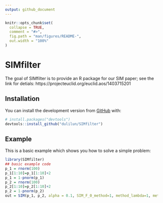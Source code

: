 ```yaml
---
output: github_document
---
```


<!-- README.md is generated from README.Rmd. Please edit that file -->

```r
knitr::opts_chunk$set(
  collapse = TRUE,
  comment = "#>",
  fig.path = "man/figures/README-",
  out.width = "100%"
)
```

# SIMfilter

<!-- badges: start -->
<!-- badges: end -->

The goal of SIMfilter is to provide an R package for our SIM paper; see the link for detials: https://projecteuclid.org/euclid.aos/1403715201

## Installation

You can install the development version from [GitHub](https://github.com/) with:

``` r
# install.packages("devtools")
devtools::install_github("dulilun/SIMfilter")
```
## Example

This is a basic example which shows you how to solve a simple problem:

```r
library(SIMfilter)
## basic example code
p_1 = rnorm(100)
p_1[1:10]=p_1[1:10]+2
p_1 = 1-pnorm(p_1)
p_2 = rnorm(100)
p_2[1:10]=p_2[1:10]+2
p_2 = 1-pnorm(p_2)
out = SIM(p_1, p_2, alpha = 0.1, SIM_F_0_method=1, method_lambda=1, method_t=2)
```
